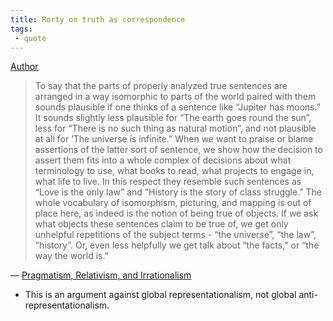 ```yaml
---
title: Rorty on truth as correspondence
tags:
 - quote
---
```


[Author](/docs/phil/people/Richard Rorty.html)


> To say that the parts of properly analyzed true sentences are arranged in a way isomorphic to parts of the world paired with them sounds plausible if one thinks of a sentence like "Jupiter has moons." It sounds slightly less plausible for "The earth goes round the sun", less for "There is no such thing as natural motion", and not plausible at all for 'The universe is infinite." When we want to praise or blame assertions of the latter sort of sentence, we show how the decision to assert them fits into a whole complex of decisions about what terminology to use, what books to read, what projects to engage in, what life to live. In this respect they resemble such sentences as "Love is the only law" and "History is the story of class struggle." The whole vocabulary of isomorphism, picturing, and mapping is out of place here, as indeed is the notion of being true of objects. If we ask what objects these sentences claim to be true of, we get only unhelpful repetitions of the subject terms - "the universe", "the law", "history". Or, even less helpfully we get talk about "the facts," or "the way the world is.”

 — [Pragmatism, Relativism, and Irrationalism](/docs/phil/works/Pragmatism, Relativism, and Irrationalism.html)

- This is an argument against global representationalism, not global anti-representationalism. 